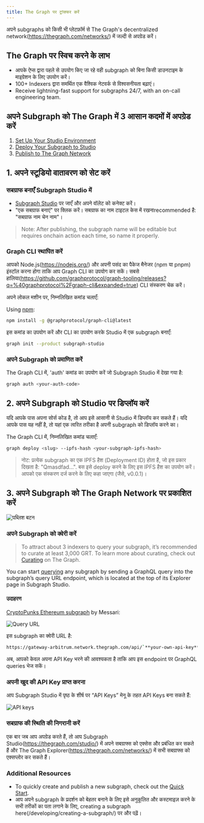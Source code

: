 ```yaml
---
title: The Graph पर ट्रांसफर करें
---
```


अपने subgraphs को किसी भी प्लेटफ़ॉर्म से The Graph's decentralized network(https://thegraph.com/networks/) में जल्दी से अपग्रेड करें।

## The Graph पर स्विच करने के लाभ

- आपके ऐप्स द्वारा पहले से उपयोग किए जा रहे वही subgraph को बिना किसी डाउनटाइम के माइग्रेशन के लिए उपयोग करें।
- 100+ Indexers द्वारा समर्थित एक वैश्विक नेटवर्क से विश्वसनीयता बढ़ाएं।
- Receive lightning-fast support for subgraphs 24/7, with an on-call engineering team.

## अपने Subgraph को The Graph में 3 आसान कदमों में अपग्रेड करें

1. [Set Up Your Studio Environment](/subgraphs/cookbook/transfer-to-the-graph/#1-set-up-your-studio-environment)
2. [Deploy Your Subgraph to Studio](/subgraphs/cookbook/transfer-to-the-graph/#2-deploy-your-subgraph-to-studio)
3. [Publish to The Graph Network](/subgraphs/cookbook/transfer-to-the-graph/#publish-your-subgraph-to-the-graphs-decentralized-network)

## 1. अपने स्टूडियो वातावरण को सेट करें

### सबग्राफ बनाएँ Subgraph Studio में

- [Subgraph Studio](https://thegraph.com/studio/) पर जाएँ और अपने वॉलेट को कनेक्ट करें।
- "एक सबग्राफ बनाएं" पर क्लिक करें। सबग्राफ का नाम टाइटल केस में रखनाrecommended है: "सबग्राफ नाम चेन नाम"।

> Note: After publishing, the subgraph name will be editable but requires onchain action each time, so name it properly.

### Graph CLI स्थापित करें

आपको Node.js(https://nodejs.org/) और अपनी पसंद का पैकेज मैनेजर (npm या pnpm) इंस्टॉल करना होगा ताकि आप Graph CLI का उपयोग कर सकें। सबसे हालिया(https://github.com/graphprotocol/graph-tooling/releases?q=%40graphprotocol%2Fgraph-cli&expanded=true) CLI संस्करण चेक करें।

अपने लोकल मशीन पर, निम्नलिखित कमांड चलाएँ:

Using [npm](https://www.npmjs.com/):

```sh
npm install -g @graphprotocol/graph-cli@latest
```

इस कमांड का उपयोग करें और CLI का उपयोग करके Studio में एक subgraph बनाएँ:

```sh
graph init --product subgraph-studio
```

### अपने Subgraph को प्रमाणित करें

The Graph CLI में, 'auth' कमांड का उपयोग करें जो Subgraph Studio में देखा गया है:

```sh
graph auth <your-auth-code>
```

## 2. अपने Subgraph को Studio पर डिप्लॉय करें

यदि आपके पास अपना सोर्स कोड है, तो आप इसे आसानी से Studio में डिप्लॉय कर सकते हैं। यदि आपके पास यह नहीं है, तो यहां एक त्वरित तरीका है अपनी subgraph को डिप्लॉय करने का।

The Graph CLI में, निम्नलिखित कमांड चलाएँ:

```sh
graph deploy <slug> --ipfs-hash <your-subgraph-ipfs-hash>

```

> नोट: प्रत्येक subgraph का एक IPFS हैश (Deployment ID) होता है, जो इस प्रकार दिखता है: "Qmasdfad...". बस इसे deploy करने के लिए इस IPFS हैश का उपयोग करें। आपको एक संस्करण दर्ज करने के लिए कहा जाएगा (जैसे, v0.0.1)।

## 3. अपने Subgraph को The Graph Network पर प्रकाशित करें

![पब्लिश बटन](/img/publish-sub-transfer.png)

### अपने Subgraph को क्वेरी करें

> To attract about 3 indexers to query your subgraph, it’s recommended to curate at least 3,000 GRT. To learn more about curating, check out [Curating](/resources/roles/curating/) on The Graph.

You can start [querying](/subgraphs/querying/introduction/) any subgraph by sending a GraphQL query into the subgraph’s query URL endpoint, which is located at the top of its Explorer page in Subgraph Studio.

#### उदाहरण

[CryptoPunks Ethereum subgraph](https://thegraph.com/explorer/subgraphs/HdVdERFUe8h61vm2fDyycHgxjsde5PbB832NHgJfZNqK) by Messari:

![Query URL](/img/cryptopunks-screenshot-transfer.png)

इस subgraph का क्वेरी URL है:

```sh
https://gateway-arbitrum.network.thegraph.com/api/`**your-own-api-key**`/subgraphs/id/HdVdERFUe8h61vm2fDyycgxjsde5PbB832NHgJfZNqK
```

अब, आपको केवल अपना API Key भरने की आवश्यकता है ताकि आप इस endpoint पर GraphQL queries भेज सकें।

### अपनी खुद की API Key प्राप्त करना

आप Subgraph Studio में पृष्ठ के शीर्ष पर “API Keys” मेनू के तहत API Keys बना सकते हैं:

![API keys](/img/Api-keys-screenshot.png)

### सबग्राफ की स्थिति की निगरानी करें

एक बार जब आप अपग्रेड करते हैं, तो आप Subgraph Studio(https://thegraph.com/studio/) में अपने सबग्राफ्स को एक्सेस और प्रबंधित कर सकते हैं और The Graph Explorer(https://thegraph.com/networks/) में सभी सबग्राफ्स को एक्सप्लोर कर सकते हैं।

### Additional Resources

- To quickly create and publish a new subgraph, check out the [Quick Start](/subgraphs/quick-start/).
- आप अपने subgraph के प्रदर्शन को बेहतर बनाने के लिए इसे अनुकूलित और कस्टमाइज़ करने के सभी तरीकों का पता लगाने के लिए, creating a subgraph here(/developing/creating-a-subgraph/) पर और पढ़ें।
